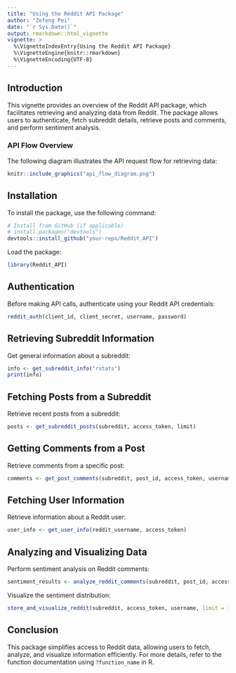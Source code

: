 ```yaml
---
title: "Using the Reddit API Package"
author: "Zefeng Pei"
date: "`r Sys.Date()`"
output: rmarkdown::html_vignette
vignette: >
  %\VignetteIndexEntry{Using the Reddit API Package}
  %\VignetteEngine{knitr::rmarkdown}
  %\VignetteEncoding{UTF-8}
---
```


## Introduction

This vignette provides an overview of the Reddit API package, which facilitates retrieving and analyzing data from Reddit. The package allows users to authenticate, fetch subreddit details, retrieve posts and comments, and perform sentiment analysis.

### **API Flow Overview**

The following diagram illustrates the API request flow for retrieving data:

```r
knitr::include_graphics("api_flow_diagram.png")
```

## Installation

To install the package, use the following command:

``` r
# Install from GitHub (if applicable)
# install.packages("devtools")
devtools::install_github("your-repo/Reddit_API")
```

Load the package:

``` r
library(Reddit_API)
```

## Authentication

Before making API calls, authenticate using your Reddit API credentials:

``` r
reddit_auth(client_id, client_secret, username, password)
```

## Retrieving Subreddit Information

Get general information about a subreddit:

``` r
info <- get_subreddit_info("rstats")
print(info)
```

## Fetching Posts from a Subreddit

Retrieve recent posts from a subreddit:

``` r
posts <- get_subreddit_posts(subreddit, access_token, limit)
```

## Getting Comments from a Post

Retrieve comments from a specific post:

``` r
comments <- get_post_comments(subreddit, post_id, access_token, username)
```

## Fetching User Information

Retrieve information about a Reddit user:

``` r
user_info <- get_user_info(reddit_username, access_token)
```

## Analyzing and Visualizing Data

Perform sentiment analysis on Reddit comments:

``` r
sentiment_results <- analyze_reddit_comments(subreddit, post_id, access_token, username)
```

Visualize the sentiment distribution:

``` r
store_and_visualize_reddit(subreddit, access_token, username, limit = 10)
```

## Conclusion

This package simplifies access to Reddit data, allowing users to fetch, analyze, and visualize information efficiently. For more details, refer to the function documentation using `?function_name` in R.

